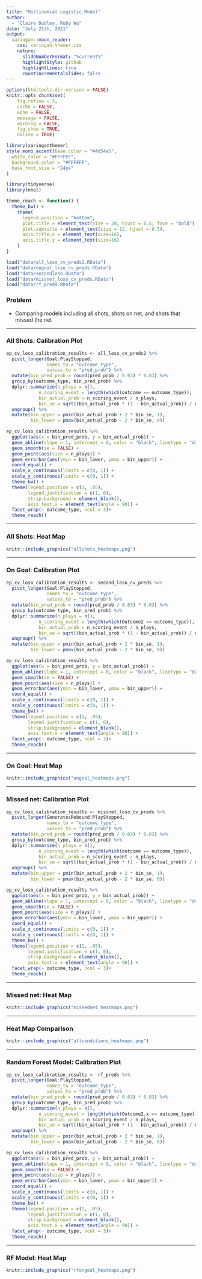 ```yaml
---
title: "Multinomial Logistic Model"
author: 
  - "Claire Dudley, Ruby Wu"
date: "July 21th, 2021"
output: 
  xaringan::moon_reader:
    css: xaringan-themer.css
    nature:
      slideNumberFormat: "%current%"
      highlightStyle: github
      highlightLines: true
      countIncrementalSlides: false
---
```


```r
options(htmltools.dir.version = FALSE)
knitr::opts_chunk$set(
    fig.retina = 3,
    cache = FALSE,
    echo = FALSE,
    message = FALSE,
    warning = FALSE,
    fig.show = TRUE,
    hiline = TRUE)
```

```r
library(xaringanthemer)
style_mono_accent(base_color = "#4d54a5",
  white_color = "#FFFFFF",
  background_color = "#FFFFFF",
  base_font_size = "24px"
)
```

```r
library(tidyverse)
library(nnet)

theme_reach <- function() {
  theme_bw() +
    theme(
      legend.position = "bottom",
      plot.title = element_text(size = 20, hjust = 0.5, face = "bold"),
      plot.subtitle = element_text(size = 12, hjust = 0.5),
      axis.title.x = element_text(size=16),
      axis.title.y = element_text(size=16)
    )
}
```


```r
load("data/all_loso_cv_preds2.RData")
load("data/ongoal_loso_cv_preds.RData")
load("data/secondloso.RData")
load("data/missnet_loso_cv_preds.RData")
load("data/rf_preds.RData")
```

### Problem

* Comparing models including all shots, shots on net, and shots that missed the net


---

### All Shots: Calibration Plot



```r
ep_cv_loso_calibration_results <- all_loso_cv_preds2 %>%
  pivot_longer(Goal:PlayStopped,
               names_to = "outcome_type",
               values_to = "pred_prob") %>%
  mutate(bin_pred_prob = round(pred_prob / 0.03) * 0.03) %>%
  group_by(outcome_type, bin_pred_prob) %>%
  dplyr::summarize(n_plays = n(),
            n_scoring_event = length(which(outcome == outcome_type)),
            bin_actual_prob = n_scoring_event / n_plays,
            bin_se = sqrt((bin_actual_prob * (1 - bin_actual_prob)) / n_plays)) %>% 
  ungroup() %>%
  mutate(bin_upper = pmin(bin_actual_prob + 2 * bin_se, 1),
         bin_lower = pmax(bin_actual_prob - 2 * bin_se, 0))
```

```r
ep_cv_loso_calibration_results %>%
  ggplot(aes(x = bin_pred_prob, y = bin_actual_prob)) +
  geom_abline(slope = 1, intercept = 0, color = "black", linetype = "dashed") +
  geom_smooth(se = FALSE) +
  geom_point(aes(size = n_plays)) +
  geom_errorbar(aes(ymin = bin_lower, ymax = bin_upper)) + 
  coord_equal() +
  scale_x_continuous(limits = c(0, 1)) +
  scale_y_continuous(limits = c(0, 1)) +
  theme_bw() +
  theme(legend.position = c(1, .05),
        legend.justification = c(1, 0),
        strip.background = element_blank(),
        axis.text.x = element_text(angle = 90)) +
  facet_wrap(~ outcome_type, ncol = 3)+
  theme_reach()
```

---

### All Shots: Heat Map

```r
knitr::include_graphics("allshots_heatmaps.png")
```

---

### On Goal: Calibration Plot

```r
ep_cv_loso_calibration_results <- second_loso_cv_preds %>%
  pivot_longer(Goal:PlayStopped,
               names_to = "outcome_type",
               values_to = "pred_prob") %>%
  mutate(bin_pred_prob = round(pred_prob / 0.03) * 0.03) %>%
  group_by(outcome_type, bin_pred_prob) %>%
  dplyr::summarize(n_plays = n(),
            n_scoring_event = length(which(Outcome2 == outcome_type)),
            bin_actual_prob = n_scoring_event / n_plays,
            bin_se = sqrt((bin_actual_prob * (1 - bin_actual_prob)) / n_plays)) %>% 
  ungroup() %>%
  mutate(bin_upper = pmin(bin_actual_prob + 2 * bin_se, 1),
         bin_lower = pmax(bin_actual_prob - 2 * bin_se, 0))
```

```r
ep_cv_loso_calibration_results %>%
  ggplot(aes(x = bin_pred_prob, y = bin_actual_prob)) +
  geom_abline(slope = 1, intercept = 0, color = "black", linetype = "dashed") +
  geom_smooth(se = FALSE) +
  geom_point(aes(size = n_plays)) +
  geom_errorbar(aes(ymin = bin_lower, ymax = bin_upper)) + 
  coord_equal() +
  scale_x_continuous(limits = c(0, 1)) +
  scale_y_continuous(limits = c(0, 1)) +
  theme_bw() +
  theme(legend.position = c(1, .05),
        legend.justification = c(1, 0),
        strip.background = element_blank(),
        axis.text.x = element_text(angle = 90)) +
  facet_wrap(~ outcome_type, ncol = 3)+
  theme_reach()
```

---

### On Goal: Heat Map

```r
knitr::include_graphics("ongoal_heatmaps.png")
```

---

### Missed net: Calibration Plot

```r
ep_cv_loso_calibration_results <- missnet_loso_cv_preds %>%
  pivot_longer(GeneratesRebound:PlayStopped,
               names_to = "outcome_type",
               values_to = "pred_prob") %>%
  mutate(bin_pred_prob = round(pred_prob / 0.03) * 0.03) %>%
  group_by(outcome_type, bin_pred_prob) %>%
  dplyr::summarize(n_plays = n(),
            n_scoring_event = length(which(outcome == outcome_type)),
            bin_actual_prob = n_scoring_event / n_plays,
            bin_se = sqrt((bin_actual_prob * (1 - bin_actual_prob)) / n_plays)) %>% 
  ungroup() %>%
  mutate(bin_upper = pmin(bin_actual_prob + 2 * bin_se, 1),
         bin_lower = pmax(bin_actual_prob - 2 * bin_se, 0))
```

```r
ep_cv_loso_calibration_results %>%
  ggplot(aes(x = bin_pred_prob, y = bin_actual_prob)) +
  geom_abline(slope = 1, intercept = 0, color = "black", linetype = "dashed") +
  geom_smooth(se = FALSE) +
  geom_point(aes(size = n_plays)) +
  geom_errorbar(aes(ymin = bin_lower, ymax = bin_upper)) + 
  coord_equal() +
  scale_x_continuous(limits = c(0, 1)) +
  scale_y_continuous(limits = c(0, 1)) +
  theme_bw() +
  theme(legend.position = c(1, .05),
        legend.justification = c(1, 0),
        strip.background = element_blank(),
        axis.text.x = element_text(angle = 90)) +
  facet_wrap(~ outcome_type, ncol = 3)+
  theme_reach()
```

---

### Missed net: Heat Map

```r
knitr::include_graphics("missednet_heatmaps.png")
```



---

### Heat Map Comparison

```r
knitr::include_graphics("allconditions_heatmaps.png")
```

---

### Random Forest Model: Calibration Plot

```r
ep_cv_loso_calibration_results <- rf_preds %>%
  pivot_longer(Goal:PlayStopped,
               names_to = "outcome_type",
               values_to = "pred_prob") %>%
  mutate(bin_pred_prob = round(pred_prob / 0.03) * 0.03) %>%
  group_by(outcome_type, bin_pred_prob) %>%
  dplyr::summarize(n_plays = n(),
            n_scoring_event = length(which(Outcome2.x == outcome_type)),
            bin_actual_prob = n_scoring_event / n_plays,
            bin_se = sqrt((bin_actual_prob * (1 - bin_actual_prob)) / n_plays)) %>% 
  ungroup() %>%
  mutate(bin_upper = pmin(bin_actual_prob + 2 * bin_se, 1),
         bin_lower = pmax(bin_actual_prob - 2 * bin_se, 0))
```

```r
ep_cv_loso_calibration_results %>%
  ggplot(aes(x = bin_pred_prob, y = bin_actual_prob)) +
  geom_abline(slope = 1, intercept = 0, color = "black", linetype = "dashed") +
  geom_smooth(se = FALSE) +
  geom_point(aes(size = n_plays)) +
  geom_errorbar(aes(ymin = bin_lower, ymax = bin_upper)) + 
  coord_equal() +
  scale_x_continuous(limits = c(0, 1)) +
  scale_y_continuous(limits = c(0, 1)) +
  theme_bw() +
  theme(legend.position = c(1, .05),
        legend.justification = c(1, 0),
        strip.background = element_blank(),
        axis.text.x = element_text(angle = 90)) +
  facet_wrap(~ outcome_type, ncol = 3)+
  theme_reach()
```




---

### RF Model: Heat Map

```r
knitr::include_graphics("rfongoal_heatmaps.png")
```


